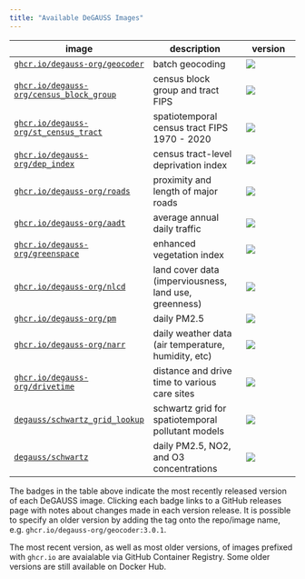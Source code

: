 ```yaml
---
title: "Available DeGAUSS Images"
---
```


| **image** |  **description** | **version** |
|-----------|------------------|-------------|
[`ghcr.io/degauss-org/geocoder`](https://degauss.org/geocoder) | batch geocoding | [![](https://img.shields.io/github/v/tag/degauss-org/geocoder)](https://github.com/degauss-org/geocoder/releases)
[`ghcr.io/degauss-org/census_block_group`](https://degauss.org/census_block_group) | census block group and tract FIPS | [![](https://img.shields.io/github/v/tag/degauss-org/census_block_group)](https://github.com/degauss-org/census_block_group/releases)
[`ghcr.io/degauss-org/st_census_tract`](https://degauss.org/st_census_tract) | spatiotemporal census tract FIPS 1970 - 2020 | [![](https://img.shields.io/github/v/tag/degauss-org/st_census_tract)](https://github.com/degauss-org/st_census_tract/releases)
[`ghcr.io/degauss-org/dep_index`](https://degauss.org/dep_index) | census tract-level deprivation index | [![](https://img.shields.io/github/v/tag/degauss-org/dep_index)](https://github.com/degauss-org/dep_index/releases)
[`ghcr.io/degauss-org/roads`](https://degauss.org/roads) | proximity and length of major roads | [![](https://img.shields.io/github/v/tag/degauss-org/roads)](https://github.com/degauss-org/roads/releases)
[`ghcr.io/degauss-org/aadt`](https://degauss.org/aadt) | average annual daily traffic | [![](https://img.shields.io/github/v/tag/degauss-org/aadt)](https://github.com/degauss-org/aadt/releases)
[`ghcr.io/degauss-org/greenspace`](https://degauss.org/greenspace) | enhanced vegetation index | [![](https://img.shields.io/github/v/tag/degauss-org/greenspace)](https://github.com/degauss-org/greenspace/releases)
[`ghcr.io/degauss-org/nlcd`](https://degauss.org/nlcd) | land cover data (imperviousness, land use, greenness) | [![](https://img.shields.io/github/v/tag/degauss-org/nlcd)](https://github.com/degauss-org/nlcd/releases)
[`ghcr.io/degauss-org/pm`](https://degauss.org/pm) | daily PM2.5 | [![](https://img.shields.io/github/v/tag/degauss-org/pm)](https://github.com/degauss-org/pm/releases)
[`ghcr.io/degauss-org/narr`](https://degauss.org/narr) | daily weather data (air temperature, humidity, etc) | [![](https://img.shields.io/github/v/tag/degauss-org/narr)](https://github.com/degauss-org/narr/releases)
[`ghcr.io/degauss-org/drivetime`](https://degauss.org/drivetime) | distance and drive time to various care sites | [![](https://img.shields.io/github/v/tag/degauss-org/drivetime)](https://github.com/degauss-org/drivetime/releases)
[`degauss/schwartz_grid_lookup`](https://degauss.org/schwartz_grid_lookup) | schwartz grid for spatiotemporal pollutant models | [![](https://img.shields.io/github/v/tag/degauss-org/schwartz_grid_lookup)](https://github.com/degauss-org/schwartz_grid_lookup/releases)
[`degauss/schwartz`](https://degauss.org/schwartz) | daily PM2.5, NO2, and O3 concentrations | [![](https://img.shields.io/github/v/tag/degauss-org/schwartz)](https://github.com/degauss-org/schwartz/releases)

The badges in the table above indicate the most recently released version of each DeGAUSS image. Clicking each badge links to a GitHub releases page with notes about changes made in each version release. It is possible to specify an older version by adding the tag onto the repo/image name, e.g. `ghcr.io/degauss-org/geocoder:3.0.1`.  

The most recent version, as well as most older versions, of images prefixed with `ghcr.io` are avaialable via GitHub Container Registry. Some older versions are still available on Docker Hub.


